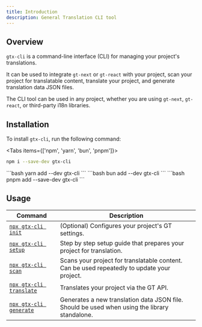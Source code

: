 ```yaml
---
title: Introduction
description: General Translation CLI tool
---
```


## Overview

`gtx-cli` is a command-line interface (CLI) for managing your project's translations.

It can be used to integrate `gt-next` or `gt-react` with your project, scan your project for translatable content, translate your project, and generate translation data JSON files.

The CLI tool can be used in any project, whether you are using `gt-next`, `gt-react`, or third-party i18n libraries.

## Installation

To install `gtx-cli`, run the following command:

<Tabs items={['npm', 'yarn', 'bun', 'pnpm']}>
  <Tab value="npm">
  ```bash 
  npm i --save-dev gtx-cli
  ``` 
  </Tab>
  <Tab value="yarn">
  ```bash 
  yarn add --dev gtx-cli
  ```
  </Tab>

  <Tab value="bun">
  ```bash 
  bun add --dev gtx-cli
  ```
  </Tab>
  <Tab value="pnpm">
  ```bash 
  pnpm add --save-dev gtx-cli
  ```
  </Tab>
</Tabs>

## Usage

| Command | Description |
| --- | --- |
| [`npx gtx-cli init`](/docs/cli/init) | (Optional) Configures your project's GT settings. |
| [`npx gtx-cli setup`](/docs/cli/setup) | Step by step setup guide that prepares your project for translation. |
| [`npx gtx-cli scan`](/docs/cli/scan) | Scans your project for translatable content. Can be used repeatedly to update your project. |
| [`npx gtx-cli translate`](/docs/cli/translate) | Translates your project via the GT API. |
| [`npx gtx-cli generate`](/docs/cli/generate) | Generates a new translation data JSON file. Should be used when using the library standalone. |
